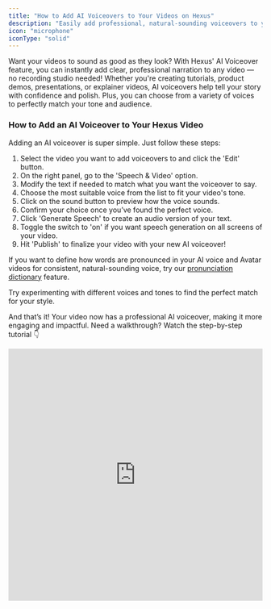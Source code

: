 ```yaml
---
title: "How to Add AI Voiceovers to Your Videos on Hexus"
description: "Easily add professional, natural-sounding voiceovers to your videos with just a few clicks"
icon: "microphone"
iconType: "solid"
---
```


Want your videos to sound as good as they look? With Hexus' AI Voiceover feature, you can instantly add clear, professional narration to any video — no recording studio needed\! Whether you're creating tutorials, product demos, presentations, or explainer videos, AI voiceovers help tell your story with confidence and polish. Plus, you can choose from a variety of voices to perfectly match your tone and audience.

### **How to Add an AI Voiceover to Your Hexus Video**

Adding an AI voiceover is super simple. Just follow these steps:

1. Select the video you want to add voiceovers to and click the 'Edit' button.
2. On the right panel, go to the 'Speech & Video' option.
3. Modify the text if needed to match what you want the voiceover to say.
4. Choose the most suitable voice from the list to fit your video's tone.
5. Click on the sound button to preview how the voice sounds.
6. Confirm your choice once you’ve found the perfect voice.
7. Click 'Generate Speech' to create an audio version of your text.
8. Toggle the switch to 'on' if you want speech generation on all screens of your video.
9. Hit 'Publish' to finalize your video with your new AI voiceover\!

If you want to define how words are pronounced in your AI voice and Avatar videos for consistent, natural-sounding voice, try our [pronunciation dictionary](https://support.hexus.ai/advanced-editing/pronunciation-dictionary) feature. 

Try experimenting with different voices and tones to find the perfect match for your style.

And that’s it\! Your video now has a professional AI voiceover, making it more engaging and impactful. Need a walkthrough? Watch the step-by-step tutorial 👇

<iframe src="https://app.usehexus.com/embed/e9fee524-9cdf-46a2-9939-23c8291f6f5b" title="Hexus Demo Center" width="100%" height="500px" frameborder="0" allow="accelerometer; autoplay; clipboard-write; encrypted-media; gyroscope; picture-in-picture" allowfullscreen />